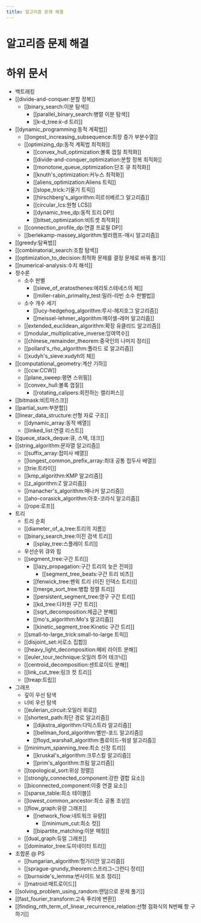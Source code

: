 ```yaml
---
title: 알고리즘 문제 해결
---
```

# 알고리즘 문제 해결

# 하위 문서

* 백트래킹
* [[divide-and-conquer:분할 정복]]
  * [[binary_search:이분 탐색]]
    * [[parallel_binary_search:병렬 이분 탐색]]
    * [[k-d_tree:_k_-d 트리]]
* [[dynamic_programming:동적 계획법]]
  * [[longest_increasing_subsequence:최장 증가 부분수열]]
  * [[optimizing_dp:동적 계획법 최적화]]
    * [[convex_hull_optimization:볼록 껍질 최적화]]
    * [[divide-and-conquer_optimization:분할 정복 최적화]]
    * [[monotone_queue_optimization:단조 큐 최적화]]
    * [[knuth's_optimization:커누스 최적화]]
    * [[aliens_optimization:Aliens 트릭]]
    * [[slope_trick:기울기 트릭]]
    * [[hirschberg's_algorithm:히르쉬베르그 알고리즘]]
    * [[circular_lcs:원형 LCS]]
    * [[dynamic_tree_dp:동적 트리 DP]]
    * [[bitset_optimization:비트셋 최적화]]
  * [[connection_profile_dp:연결 프로필 DP]]
  * [[berlekamp-massey_algorithm:벌러캠프-매시 알고리즘]]
* [[greedy:탐욕법]]
* [[combinatorial_search:조합 탐색]]
* [[optimization_to_decision:최적화 문제를 결정 문제로 바꿔 풀기]]
* [[numerical-analysis:수치 해석]]
* 정수론
  * 소수 판별
    * [[sieve_of_eratosthenes:에라토스테네스의 체]]
    * [[miller-rabin_primality_test:밀러-라빈 소수 판별법]]
  * 소수 개수 세기
    * [[lucy-hedgehog_algorithm:루시-헤지호그 알고리즘]]
    * [[meissel-lehmer_algorithm:메이셀-레머 알고리즘]]
  * [[extended_euclidean_algorithm:확장 유클리드 알고리즘]]
  * [[modular_multiplicative_inverse:잉여역수]]
  * [[chinese_remainder_theorem:중국인의 나머지 정리]]
  * [[pollard's_rho_algorithm:폴라드 로 알고리즘]]
  * [[xudyh's_sieve:xudyh의 체]]
* [[computational_geometry:계산 기하]]
  * [[ccw:CCW]]
  * [[plane_sweep:평면 스위핑]]
  * [[convex_hull:볼록 껍질]]
    * [[rotating_calipers:회전하는 캘리퍼스]]
* [[bitmask:비트마스크]]
* [[partial_sum:부분합]]
* [[linear_data_structure:선형 자료 구조]]
  * [[dynamic_array:동적 배열]]
  * [[linked_list:연결 리스트]]
* [[queue_stack_deque:큐, 스택, 데크]]
* [[string_algorithm:문자열 알고리즘]]
  * [[suffix_array:접미사 배열]]
  * [[longest_common_prefix_array:최대 공통 접두사 배열]]
  * [[trie:트라이]]
  * [[kmp_algorithm:KMP 알고리즘]]
  * [[z_algorithm:Z 알고리즘]]
  * [[manacher's_algorithm:매나커 알고리즘]]
  * [[aho-corasick_algorithm:아호-코라식 알고리즘]]
  * [[rope:로프]]
* 트리
  * 트리 순회
  * [[diameter_of_a_tree:트리의 지름]]
  * [[binary_search_tree:이진 검색 트리]]
    * [[splay_tree:스플레이 트리]]
  * 우선순위 큐와 힙
  * [[segment_tree:구간 트리]]
    * [[lazy_propagation:구간 트리의 늦은 전파]]
      * [[segment_tree_beats:구간 트리 비츠]]
    * [[fenwick_tree:펜윅 트리 (이진 인덱스 트리)]]
    * [[merge_sort_tree:병합 정렬 트리]]
    * [[persistent_segment_tree:영구 구간 트리]]
    * [[kd_tree:다차원 구간 트리]]
    * [[sqrt_decomposition:제곱근 분해]]
    * [[mo's_algorithm:Mo's 알고리즘]]
    * [[kinetic_segment_tree:Kinetic 구간 트리]]
  * [[small-to-large_trick:small-to-large 트릭]]
  * [[disjoint_set:서로소 집합]]
  * [[heavy_light_decomposition:헤비 라이트 분해]]
  * [[euler_tour_technique:오일러 투어 테크닉]]
  * [[centroid_decomposition:센트로이드 분해]]
  * [[link_cut_tree:링크 컷 트리]]
  * [[treap:트립]]
* 그래프
  * 깊이 우선 탐색
  * 너비 우선 탐색
  * [[eulerian_circuit:오일러 회로]]
  * [[shortest_path:최단 경로 알고리즘]]
    * [[dijkstra_algorithm:다익스트라 알고리즘]]
    * [[bellman_ford_algorithm:벨만-포드 알고리즘]]
    * [[floyd_warshall_algorithm:플로이드-워셜 알고리즘]]
  * [[minimum_spanning_tree:최소 신장 트리]]
    * [[kruskal's_algorithm:크루스칼 알고리즘]]
    * [[prim's_algorithm:프림 알고리즘]]
  * [[topological_sort:위상 정렬]]
  * [[strongly_connected_component:강한 결합 요소]]
  * [[biconnected_component:이중 연결 요소]]
  * [[sparse_table:희소 테이블]]
  * [[lowest_common_ancestor:최소 공통 조상]]
  * [[flow_graph:유량 그래프]]
    * [[network_flow:네트워크 유량]]
      * [[minimum_cut:최소 컷]]
    * [[bipartite_matching:이분 매칭]]
  * [[dual_graph:듀얼 그래프]]
  * [[dominator_tree:도미네이터 트리]]
* 조합론 @ PS
  * [[hungarian_algorithm:헝가리안 알고리즘]]
  * [[sprague-grundy_theorem:스프라그–그런디 정리]]
  * [[burnside's_lemma:번사이드 보조 정리]]
  * [[matroid:매트로이드]]
* [[solving_problem_using_random:랜덤으로 문제 풀기]]
* [[fast_fourier_transform:고속 푸리에 변환]]
* [[finding_nth_term_of_linear_recurrence_relation:선형 점화식의 N번째 항 구하기]]